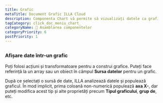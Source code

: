 ```yaml
---
title: Grafic
metaTitle: Document Grafic ILLA Cloud
description: Componenta Chart vă permite să vizualizați datele ca grafice și grafice. Este construit folosind Chart.js.
tagCategory: click_doc_meniu_chart_
categoryName: 🧬 Asamblarea componentelor
categoryPriority: 6
postPriority: 1
---
```


## <Heading hidden>Grafic</Heading>

### Afișare date într-un grafic

Poți folosi acțiuni și transformatoare pentru a construi grafice. Puteți face referință la un array sau un obiect în câmpul **Sursa datelor** pentru un grafic. 

După ce selectați o sursă de date, ILLA analizează datele și populează graficul. În mod implicit, prima coloană non-numerică populează **axa X-**, dar puteți modifica acest tip și alte proprietăți precum **Tipul graficului**, **grup de**, etc.

<img src='https://cdn.illacloud.com/official-website/img/docs/assemble/chart1.png' alt="" />

<img src='https://cdn.illacloud.com/official-website/img/docs/assemble/chart2.png' alt="" />
